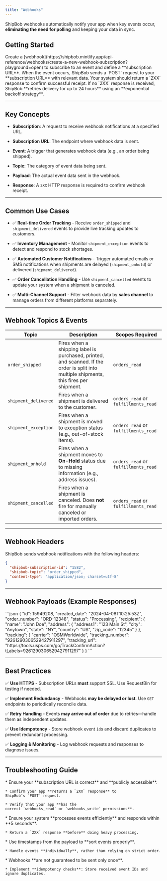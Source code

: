 ```yaml
---
title: "Webhooks"
---
```


ShipBob webhooks automatically notify your app when key events occur, **eliminating the need for polling** and keeping your data in sync.

## Getting Started

<Steps>
  <Step title="Subscribe to webhooks">
    Create a [webhook](https://shipbob.mintlify.app/api-reference/webhooks/create-a-new-webhook-subscription?playground=open) to subscribe to an event and define a **subscription URL**.
  </Step>

  <Step title="Receive Webhook Events">
    When the event occurs, ShipBob sends a `POST` request to your **subscription URL** with relevant data.
  </Step>

  <Step title="Acknowledge Receipt">
    Your system should return a `2XX` response to confirm successful receipt.
  </Step>

  <Step title="Handle Retries">
    If no `2XX` response is received, ShipBob **retries delivery for up to 24 hours** using an **exponential backoff strategy**.
  </Step>
</Steps>

***

## Key Concepts

* **Subscription**: A request to receive webhook notifications at a specified URL.

* **Subscription URL**: The endpoint where webhook data is sent.

* **Event**: A trigger that generates webhook data (e.g., an order being shipped).

* **Topic**: The category of event data being sent.

* **Payload**: The actual event data sent in the webhook.

* **Response**: A `2XX` HTTP response is required to confirm webhook receipt.

***

## Common Use Cases

* ✅ **Real-time Order Tracking** - Receive `order_shipped` and `shipment_delivered` events to provide live tracking updates to customers.

* ✅ **Inventory Management** - Monitor `shipment_exception` events to detect and respond to stock shortages.

* ✅ **Automated Customer Notifications** - Trigger automated emails or SMS notifications when shipments are delayed (`shipment_onhold`) or delivered (`shipment_delivered`).

* ✅ **Order Cancellation Handling** - Use `shipment_cancelled` events to update your system when a shipment is canceled.

* ✅ **Multi-Channel Support** - Filter webhook data by **sales channel** to manage orders from different platforms separately.

***

## Webhook Topics & Events

| **Topic**            | **Description**                                                                                                                         | **Scopes Required**                  |
| -------------------- | --------------------------------------------------------------------------------------------------------------------------------------- | ------------------------------------ |
| `order_shipped`      | Fires when a shipping label is purchased, printed, and scanned. If the order is split into multiple shipments, this fires per shipment. | `orders_read`                        |
| `shipment_delivered` | Fires when a shipment is delivered to the customer.                                                                                     | `orders_read` or `fulfillments_read` |
| `shipment_exception` | Fires when a shipment is moved to exception status (e.g., out-of-stock items).                                                          | `orders_read` or `fulfillments_read` |
| `shipment_onhold`    | Fires when a shipment moves to **On-Hold** status due to missing information (e.g., address issues).                                    | `orders_read` or `fulfillments_read` |
| `shipment_cancelled` | Fires when a shipment is canceled. Does **not** fire for manually canceled or imported orders.                                          | `orders_read` or `fulfillments_read` |

***

## Webhook Headers

ShipBob sends webhook notifications with the following headers:

```json
{
  "shipbob-subscription-id": "1582",
  "shipbob-topic": "order_shipped",
  "content-type": "application/json; charset=utf-8"
}
```

***

## Webhook Payloads (Example Responses)

<Accordion>
  <AccordionItem title="Order Shipped">
    ```json
    {
      "id": 15949208,
      "created_date": "2024-04-08T10:25:53Z",
      "order_number": "ORD-12348",
      "status": "Processing",
      "recipient": {
        "name": "John Doe",
        "address": {
          "address1": "123 Main St",
          "city": "Anytown",
          "state": "NY",
          "country": "US",
          "zip_code": "12345"
        }
      },
      "tracking": {
        "carrier": "OSMWorldwide",
        "tracking_number": "9261290306529427911297",
        "tracking_url": "https://tools.usps.com/go/TrackConfirmAction?tLabels=9261290306529427911297"
      }
    }
    ```
  </AccordionItem>
</Accordion>

***

## Best Practices

✅ **Use HTTPS** - Subscription URLs **must** support SSL. Use RequestBin for testing if needed.

✅ **Implement Redundancy** - Webhooks **may be delayed or lost**. Use `GET` endpoints to periodically reconcile data.

✅ **Retry Handling** - Events **may arrive out of order** due to retries—handle them as independent updates.

✅ **Use Idempotency** - Store webhook event `id`s and discard duplicates to prevent redundant processing.

✅ **Logging & Monitoring** - Log webhook requests and responses to diagnose issues.

***

## Troubleshooting Guide

<AccordionGroup>
  <Accordion title="Webhook Not Triggering?" defaultOpen={false}>
    * Ensure your **subscription URL is correct** and **publicly accessible**.

    * Confirm your app **returns a `2XX` response** to ShipBob’s `POST` request.

    * Verify that your app **has the correct `webhooks_read` or `webhooks_write` permissions**.
  </Accordion>

  <Accordion title="Webhook Retries Are Overloading My Server" defaultOpen={false}>
    * Ensure your system **processes events efficiently** and responds within **5 seconds**.

    * Return a `2XX` response **before** doing heavy processing.
  </Accordion>

  <Accordion title="Webhook Data is Out of Order" defaultOpen={false}>
    * Use timestamps from the payload to **sort events properly**.

    * Handle events **individually**, rather than relying on strict order.
  </Accordion>

  <Accordion title="Receiving Duplicate Events?" defaultOpen={false}>
    * Webhooks **are not guaranteed to be sent only once**.

    * Implement **idempotency checks**: Store received event IDs and ignore duplicates.
  </Accordion>
</AccordionGroup>